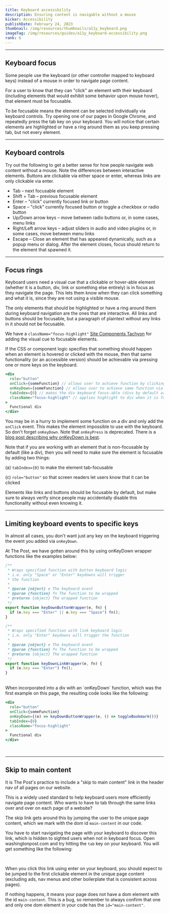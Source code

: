 ```yaml
---
title: Keyboard accessibility
description: Ensuring content is navigable without a mouse
kicker: Accessibility
publishDate: February 24, 2023
thumbnail: /img/resources/thumbnails/a11y_keyboard.png
imageTag: /img/resources/guides/a11y_keyboard-accessibility.png
rank: 6
---
```


---

## Keyboard focus

Some people use the keyboard (or other controller mapped to keyboard keys) instead of a mouse in order to navigate page content.

For a user to know that they can "click" an element with their keyboard (including elements that would exhibit some behavior upon mouse hover), that element must be focusable.

To be focusable means the element can be selected individually via keyboard controls. Try opening one of our pages in Google Chrome, and repeatedly press the tab key on your keyboard. You will notice that certain elements are highlighted or have a ring around them as you keep pressing tab, but not every element.

---

## Keyboard controls

Try out the following to get a better sense for how people navigate web content without a mouse. Note the differences between interactive elements. Buttons are clickable via either space or enter, whereas links are only clickable via enter.

- Tab – next focusable element
- Shift + Tab – previous focusable element
- Enter – "click" currently focused link or button
- Space – "click" currently focused button or toggle a checkbox or radio button
- Up/Down arrow keys – move between radio buttons or, in some cases, menu links
- Right/Left arrow keys – adjust sliders in audio and video plugins or, in some cases, move between menu links
- Escape – Close an element that has appeared dynamically, such as a popup menu or dialog. After the element closes, focus should return to the element that spawned it.

---

## Focus rings

Keyboard users need a visual cue that a clickable or hover-able element (whether it is a button, div, link or something else entirely) is in focus as they navigate the page. This lets them know when they can click something and what it is, since they are not using a visible mouse.

The only elements that should be highlighted or have a ring around them during keyboard navigation are the ones that are interactive. All links and buttons should be focusable, but a paragraph of plaintext without any links in it should not be focusable.

We have a `className="focus-highlight"` [Site Components Tachyon](https://react.wpds.preview.now.washingtonpost.com/?path=/story/tachyons-search--page) for adding the visual cue to focusable elements.

If the CSS or component logic specifies that something should happen when an element is hovered or clicked with the mouse, then that same functionality (or an accessible version) should be achievable via pressing one or more keys on the keyboard.

```jsx
<div
  role="button"
  onClick={someFunction} // allows user to achieve function by clicking div
  onKeyDown={someFunction} // allows user to achieve same function via keyboard key
  tabIndex={0} // makes the div keyboard focus-able (divs by default are not)
  className="focus-highlight" // applies highlight to div when it is focused
>
  Functional div
</div>
```

You may be in a hurry to implement some function on a div and only add the `onClick` event. This makes the element impossible to use with the keyboard. So don't forget `onKeyDown`. Note that `onKeyPress` is deprecated. There is a [blog post describing why onKeyDown is best](https://www.mutuallyhuman.com/blog/keydown-is-the-only-keyboard-event-we-need/).

Note that if you are working with an element that is non-focusable by default (like a div), then you will need to make sure the element is focusable by adding two things:

(a) `tabIndex={0}` to make the element tab-focusable

(c) `role="button"` so that screen readers let users know that it can be clicked

Elements like links and buttons should be focusable by default, but make sure to always verify since people may accidentally disable this functionality without even knowing it.

---

## Limiting keyboard events to specific keys

In almost all cases, you don't want just any key on the keyboard triggering the event you added via `onKeyDown`.

At The Post, we have gotten around this by using onKeyDown wrapper functions like the examples below:

```jsx
/**
 * Wraps specified function with button keyboard logic
 * i.e. only "Space" or "Enter" keydowns will trigger
 * the function
 *
 * @param {object} e The keyboard event
 * @param {function} fn The function to be wrapped
 * @returns {object} The wrapped function
 */
export function keyDownButtonWrapper(e, fn) {
  if (e.key === "Enter" || e.key === "Space") fn();
}

/**
 * Wraps specified function with link keyboard logic
 * i.e. only "Enter" keydowns will trigger the function
 *
 * @param {object} e The keyboard event
 * @param {function} fn The function to be wrapped
 * @returns {object} The wrapped function
 */
export function keyDownLinkWrapper(e, fn) {
  if (e.key === "Enter") fn();
}
```

<br />
When incorporated into a div with an `onKeyDown` function, which was the first example
on this page, the resulting code looks like the following:

```jsx
<div
  role="button"
  onClick={someFunction}
  onKeyDown={(e) => keyDownButtonWrapper(e, () => toggleBookmark())}
  tabIndex={0}
  className="focus-highlight"
>
  Functional div
</div>
```

<br />

---

## Skip to main content

It is The Post's practice to include a "skip to main content" link in the header nav of all pages on our website.

This is a widely used standard to help keyboard users more efficiently navigate page content. Who wants to have to tab through the same links over and over on each page of a website?

The skip link gets around this by jumping the user to the unique page content, which we mark with the dom id `main-content` in our code.

You have to start navigating the page with your keyboard to discover this link, which is hidden to sighted users when not in keyboard focus. Open washingtonpost.com and try hitting the `tab` key on your keyboard. You will get something like the following:

<Container caption='Example of what "skip to main content" link looks like on washingtonpost.com'>
  <Box css={{ display: "flex", justifyContent: "center", margin: "auto" }}>
    <InlineImage
      width={418}
      height={224}
      src="/images/skip-link.png"
      alt="Screenshot of the top left corner of The Washington Post website shows a white underlined hyperlink called 'Skip to main content.' The link has a blue ring around it as it is currently in keyboard focus."
    />
  </Box>
</Container>
<br />

When you click this link using enter on your keyboard, you should expect to be jumped to the first clickable element in the unique page content (excluding ads, nav menus and other boilerplate that is consistent across pages).

If nothing happens, it means your page does not have a dom element with the id `main-content`. This is a bug, so remember to always confirm that one and only one dom element in your code has the `id="main-content"`.
